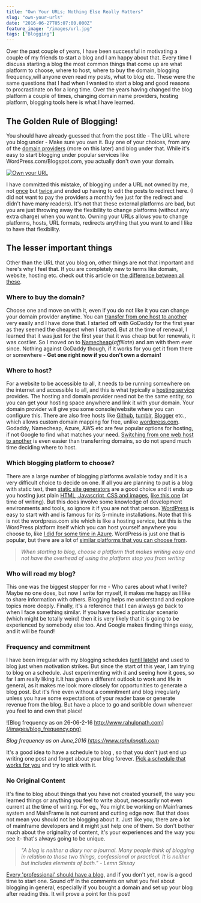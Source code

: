 ```yaml
---
title: "Own Your URLs; Nothing Else Really Matters"
slug: "own-your-urls"
date: "2016-06-27T05:07:00.000Z"
feature_image: "/images/url.jpg"
tags: ["Blogging"]
---
```


Over the past couple of years, I have been successful in motivating a couple of my friends to start a blog and I am happy about that. Every time I discuss starting a blog the most common things that come up are what platform to choose, where to host, where to buy the domain, blogging frequency,will anyone even read my posts, what to blog etc. These were the same questions that I had when I wanted to start a blog and good reasons to procrastinate on for a long time. Over the years having changed the blog platform a couple of times, changing domain name providers, hosting platform, blogging tools here is what I have learned.

The Golden Rule of Blogging!
----------------------------

You should have already guessed that from the post title - The URL where you blog under - Make sure you own it. Buy one of your choices, from any of the [domain providers](https://www.google.com.au/search?q=buy+domain) (more on this later) and blog under that. While it's easy to start blogging under popular services like WordPress.com/Blogspot.com, you actually don't own your domain.

[![Own your URL](/images/url.jpg)](https://i.kinja-img.com/gawker-media/image/upload/pgtqyluoyhr1swo4wrmn.jpg)

I have committed this mistake, of blogging under a URL not owned by me, not [once](http://rahulpnath.blogspot.com/) but [twice](https://rahulpnath.wordpress.com),and ended up having to edit the posts to redirect here. (I did not want to pay the providers a monthly fee just for the redirect and didn't have many readers). It's not that these external platforms are bad, but you are just throwing away the flexibility to change platforms (without any extra charge) when you want to. Owning your URLs allows you to change platforms, hosts, URL formats, redirects anything that you want to and I like to have that flexibility.

The lesser important things
---------------------------

Other than the URL that you blog on, other things are not that important and here's why I feel that. If you are completely new to terms like domain, website, hosting etc. check out this article on [the difference between all these](http://support.hostgator.com/articles/hosting-guide/what-is-the-difference-between-domains-vs-hosting-vs-website).

### Where to buy the domain?

Choose one and move on with it, even if you do not like it you can change your domain provider anytime. You can [transfer from one host to another](http://www.macworld.com/article/1164499/web-apps/how-to-transfer-your-domain-name-between-hosts.html) very easily and I have done that. I started off with GoDaddy for the first year as they seemed the cheapest when I started. But at the time of renewal, I learned that it was just for the first year that it was cheap but for renewals, it was costlier. So I moved on to [Namecheap](https://www.namecheap.com/?aff=101935)(_affiliate_) and am with them ever since. Nothing against GoDaddy though, if it works for you get it from there or somewhere - **Get one right now if you don't own a domain!**

### Where to host?

For a website to be accessible to all, it needs to be running somewhere on the internet and accessible to all, and this is what typically a [hosting service](https://en.wikipedia.org/wiki/Web_hosting_service) provides. The hosting and domain provider need not be the same entity, so you can get your hosting space anywhere and link it with your domain. Your domain provider will give you some console/website where you can configure this. There are also free hosts like [Github](https://pages.github.com/), [tumblr](https://www.tumblr.com/), [Blogger](https://support.google.com/blogger/answer/55374?hl=en) etc., which allows custom domain mapping for free, unlike [wordpress.com](https://en.support.wordpress.com/domains/). Godaddy, Namecheap, Azure, AWS etc are few popular options for hosting, if not Google to find what matches your need. [Switching from one web host to another](http://www.webhostingsecretrevealed.net/blog/web-hosting-guides/switching-web-host/) is even easier than transferring domains, so do not spend much time deciding where to host.

### Which blogging platform to choose?

There are a large number of blogging platforms available today and it is a very difficult choice to decide on one. If all you are planning to put is a blog with static text, then [static site generators](https://www.staticgen.com/) are a good choice and it ends up you hosting just plain [HTML, Javascript, CSS and images](https://github.com/rahulpnath/rahulpnath.com/tree/blog), [like this one](/posts/static-generator-is-all-a-blog-needs-moving-to-octopress/) (at time of writing). But this does involve some knowledge of development environments and tools, so ignore it if you are not that person. [WordPress](https://wordpress.org/) is easy to start with and is famous for its 5-minute installations. Note that this is not the wordpress.com site which is like a hosting service, but this is the WordPress platform itself which you can host yourself anywhere you choose to, like [I did for some time in Azure](/posts/azure-web-sites-moving-wordpress-to-cloud/). WordPress is just one that is popular, but there are a lot of [similar platforms that you can choose from](https://www.microsoft.com/web/gallery/categories.aspx?category=Blogs).

> _When starting to blog, choose a platform that makes writing easy and not have the overhead of using the platform stop you from writing_

### Who will read my blog?

This one was the biggest stopper for me - Who cares about what I write? Maybe no one does, but now I write for myself, it makes me happy as I like to share information with others. Blogging helps me understand and explore topics more deeply. Finally, it's a reference that I can always go back to when I face something similar. If you have faced a particular scenario (which might be totally weird) then it is very likely that it is going to be experienced by somebody else too. And Google makes finding things easy, and it will be found!

### Frequency and commitment

I have been irregular with my blogging schedules ([until lately](/posts/archives/)) and used to blog just when motivation strikes. But since the start of this year, I am trying to blog on a schedule. Just experimenting with it and seeing how it goes, so far I am really liking it.It has given a different outlook to work and life in general, as it makes me look more closely for opportunities to generate a blog post. But it's fine even without a commitment and blog irregularly unless you have some expectations of your reader base or generate revenue from the blog. But have a place to go and scribble down whenever you feel to and own that place!

![Blog frequency as on 26-06-2-16 http://www.rahulpnath.com](/images/blog_frequency.png)

_Blog frequency as on June,2016 https://www.rahulpnath.com_

It's a good idea to have a schedule to blog , so that you don't just end up writing one post and forget about your blog forever. [Pick a schedule that works for you](https://blog.codinghorror.com/how-to-achieve-ultimate-blog-success-in-one-easy-step/) and try to stick with it.

### No Original Content

It's fine to blog about things that you have not created yourself, the way you learned things or anything you feel to write about, necessarily not even current at the time of writing. For eg., You might be working on Mainframes system and MainFrame is not current and cutting edge now. But that does not mean you should not be blogging about it. Just like you, there are a lot of mainframe developers and it might just help one of them. So don't bother much about the originality of content, it's your experiences and the way you see it- that's always going to be unique.

> _"A blog is neither a diary nor a journal. Many people think of blogging in relation to those two things, confessional or practical. It is neither but includes elements of both." - Lemn Sissay_

[Every 'professional' should have a blog](/posts/get-started-with-your-blog/), and if you don't yet, now is a good time to start one. Sound off in the comments on what you feel about blogging in general, especially if you bought a domain and set up your blog after reading this. It will prove a point for this post!